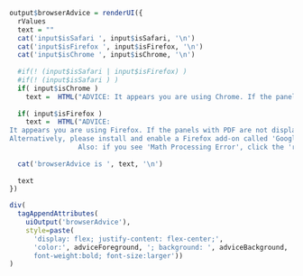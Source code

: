 ```r
output$browserAdvice = renderUI({
  rValues
  text = ""
  cat('input$isSafari ', input$isSafari, '\n')
  cat('input$isFirefox ', input$isFirefox, '\n')
  cat('input$isChrome ', input$isChrome, '\n')
  
  #if(! (input$isSafari | input$isFirefox) )
  #if(! (input$isSafari ) )
  if( input$isChrome ) 
    text =  HTML("ADVICE: It appears you are using Chrome. If the panels with PDF are not displaying properly, please install a Chrome extension called 'PDF viewer', and re-load this module. Or use Safari as your browser.")
  
  if( input$isFirefox ) 
    text =  HTML("ADVICE: 
It appears you are using Firefox. If the panels with PDF are not displaying properly, and/or many PDF downloads are happening, the easiest fix is to use Safari. <br>
Alternatively, please install and enable a Firefox add-on called 'Google PDF viewer', and in Firefox Preferences -> Applications -> Content Type PDF, select 'Preview in Firefox'. Then re-load this page. <br>
                 Also: if you see 'Math Processing Error', click the 'reload' sign while depressing Shift.")
  
  cat('browserAdvice is ', text, '\n')
  
  text
})

div(
  tagAppendAttributes(
    uiOutput('browserAdvice'),
    style=paste(
      'display: flex; justify-content: flex-center;',
      'color:', adviceForeground, '; background: ', adviceBackground, ';
      font-weight:bold; font-size:larger'))
)
```
